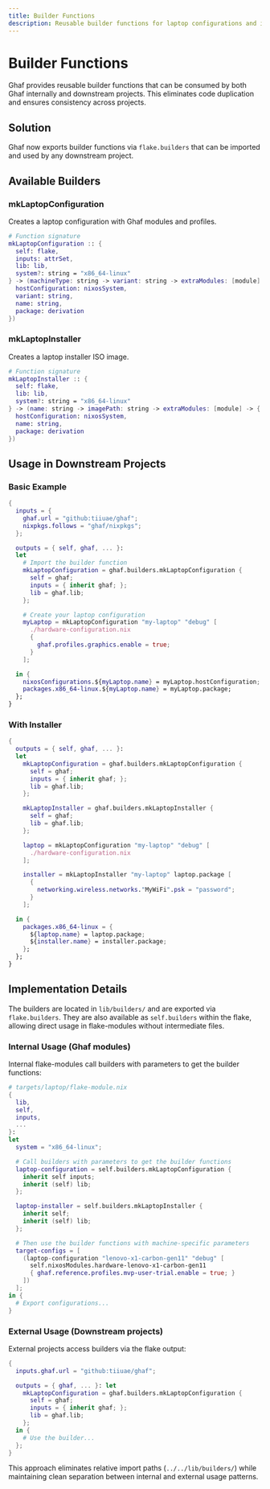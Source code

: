 ```yaml
---
title: Builder Functions
description: Reusable builder functions for laptop configurations and installers
---
```


# Builder Functions

Ghaf provides reusable builder functions that can be consumed by both Ghaf internally and downstream projects. This eliminates code duplication and ensures consistency across projects.

## Solution

Ghaf now exports builder functions via `flake.builders` that can be imported and used by any downstream project.

## Available Builders

### mkLaptopConfiguration

Creates a laptop configuration with Ghaf modules and profiles.

```nix
# Function signature
mkLaptopConfiguration :: {
  self: flake,
  inputs: attrSet,
  lib: lib,
  system?: string = "x86_64-linux"
} -> (machineType: string -> variant: string -> extraModules: [module] -> {
  hostConfiguration: nixosSystem,
  variant: string,
  name: string,
  package: derivation
})
```

### mkLaptopInstaller

Creates a laptop installer ISO image.

```nix
# Function signature
mkLaptopInstaller :: {
  self: flake,
  lib: lib,
  system?: string = "x86_64-linux"
} -> (name: string -> imagePath: string -> extraModules: [module] -> {
  hostConfiguration: nixosSystem,
  name: string,
  package: derivation
})
```

## Usage in Downstream Projects

### Basic Example

```nix
{
  inputs = {
    ghaf.url = "github:tiiuae/ghaf";
    nixpkgs.follows = "ghaf/nixpkgs";
  };

  outputs = { self, ghaf, ... }:
  let
    # Import the builder function
    mkLaptopConfiguration = ghaf.builders.mkLaptopConfiguration {
      self = ghaf;
      inputs = { inherit ghaf; };
      lib = ghaf.lib;
    };

    # Create your laptop configuration
    myLaptop = mkLaptopConfiguration "my-laptop" "debug" [
      ./hardware-configuration.nix
      {
        ghaf.profiles.graphics.enable = true;
      }
    ];

  in {
    nixosConfigurations.${myLaptop.name} = myLaptop.hostConfiguration;
    packages.x86_64-linux.${myLaptop.name} = myLaptop.package;
  };
}
```

### With Installer

```nix
{
  outputs = { self, ghaf, ... }:
  let
    mkLaptopConfiguration = ghaf.builders.mkLaptopConfiguration {
      self = ghaf;
      inputs = { inherit ghaf; };
      lib = ghaf.lib;
    };

    mkLaptopInstaller = ghaf.builders.mkLaptopInstaller {
      self = ghaf;
      lib = ghaf.lib;
    };

    laptop = mkLaptopConfiguration "my-laptop" "debug" [
      ./hardware-configuration.nix
    ];

    installer = mkLaptopInstaller "my-laptop" laptop.package [
      {
        networking.wireless.networks."MyWiFi".psk = "password";
      }
    ];

  in {
    packages.x86_64-linux = {
      ${laptop.name} = laptop.package;
      ${installer.name} = installer.package;
    };
  };
}
```

## Implementation Details

The builders are located in `lib/builders/` and are exported via `flake.builders`. They are also available as `self.builders` within the flake, allowing direct usage in flake-modules without intermediate files.

### Internal Usage (Ghaf modules)

Internal flake-modules call builders with parameters to get the builder functions:

```nix
# targets/laptop/flake-module.nix
{
  lib,
  self,
  inputs,
  ...
}:
let
  system = "x86_64-linux";

  # Call builders with parameters to get the builder functions
  laptop-configuration = self.builders.mkLaptopConfiguration {
    inherit self inputs;
    inherit (self) lib;
  };

  laptop-installer = self.builders.mkLaptopInstaller {
    inherit self;
    inherit (self) lib;
  };

  # Then use the builder functions with machine-specific parameters
  target-configs = [
    (laptop-configuration "lenovo-x1-carbon-gen11" "debug" [
      self.nixosModules.hardware-lenovo-x1-carbon-gen11
      { ghaf.reference.profiles.mvp-user-trial.enable = true; }
    ])
  ];
in {
  # Export configurations...
}
```

### External Usage (Downstream projects)

External projects access builders via the flake output:

```nix
{
  inputs.ghaf.url = "github:tiiuae/ghaf";

  outputs = { ghaf, ... }: let
    mkLaptopConfiguration = ghaf.builders.mkLaptopConfiguration {
      self = ghaf;
      inputs = { inherit ghaf; };
      lib = ghaf.lib;
    };
  in {
    # Use the builder...
  };
}
```

This approach eliminates relative import paths (`../../lib/builders/`) while maintaining clean separation between internal and external usage patterns.
